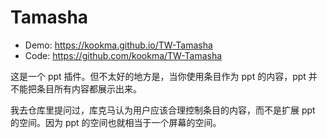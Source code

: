 # Tamasha

- Demo: https://kookma.github.io/TW-Tamasha
- Code: https://github.com/kookma/TW-Tamasha

这是一个 ppt 插件。但不太好的地方是，当你使用条目作为 ppt 的内容，ppt 并不能把条目所有内容都展示出来。

我去仓库里提问过，库克马认为用户应该合理控制条目的内容，而不是扩展 ppt 的空间。因为 ppt 的空间也就相当于一个屏幕的空间。
